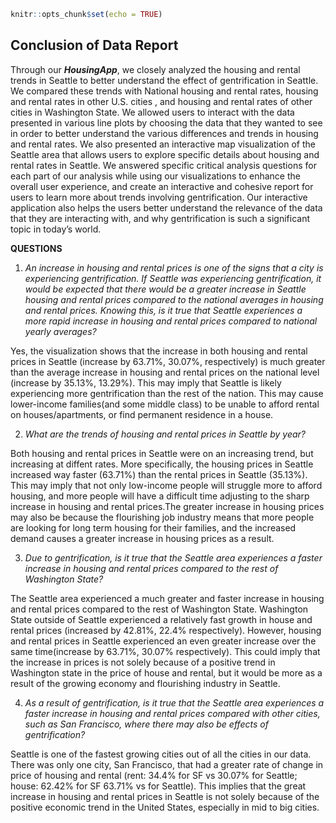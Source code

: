 

```r
knitr::opts_chunk$set(echo = TRUE)
```

## Conclusion of Data Report

Through our _**HousingApp**_, we closely analyzed the housing and rental trends in Seattle to better understand the effect of gentrification in Seattle. We compared these trends with National housing and rental rates, housing and rental rates in other U.S. cities , and housing and rental rates of other cities in Washington State. We allowed users to interact with the data presented in various line plots by choosing the data that they wanted to see in order to better understand the various differences and trends in housing and rental rates. We also presented an interactive map visualization of the Seattle area that allows users to explore specific details about housing and rental rates in Seattle. We answered specific critical analysis questions for each part of our analysis while using our visualizations to enhance the overall user experience, and create an interactive and cohesive report for users to learn more about trends involving gentrification. Our interactive application also helps the users better understand the relevance of the data that they are interacting with, and why gentrification is such a significant topic in today's world. 

**QUESTIONS**

1) *An increase in housing and rental prices is one of the signs that a city is experiencing gentrification. If Seattle was experiencing gentrification, it would be expected that there would be a greater increase in Seattle housing and rental prices compared to the national averages in housing and rental prices. Knowing this, is it true that Seattle experiences a more rapid increase in housing and rental prices compared to national yearly averages?*

Yes, the visualization shows that the increase in both housing and rental prices in Seattle (increase by 63.71%, 30.07%, respectively) is much greater than the average increase in housing and rental prices on the national level (increase by 35.13%, 13.29%). This may imply that Seattle is likely experiencing more gentrification than the rest of the nation. This may cause lower-income families(and some middle class) to be unable to afford rental on houses/apartments, or find permanent residence in a house.

2) *What are the trends of housing and rental prices in Seattle by year?*

Both housing and rental prices in Seattle were on an increasing trend, but increasing at diffent rates. More specifically, the housing prices in Seattle increased way faster (63.71%) than the rental prices in Seattle (35.13%). This may imply that not only low-income people will struggle more to afford housing, and more people will have a difficult time adjusting to the sharp increase in housing and rental prices.The greater increase in housing prices may also be because the flourishing job industry means that more people are looking for long term housing for their families, and the increased demand causes a greater increase in housing prices as a result.

3) *Due to gentrification, is it true that the Seattle area experiences a faster increase in housing and rental prices compared to the rest of Washington State?*

The Seattle area experienced a much greater and faster increase in housing and rental prices compared to the rest of Washington State. Washington State outside of Seattle experienced a relatively fast growth in house and rental prices  (increased by 42.81%, 22.4% respectively). However, housing and rental prices in Seattle experienced an even greater increase over the same time(increase by 63.71%, 30.07% respectively). This could imply that the increase in prices is not solely because of a positive trend in Washington state in the price of house and rental, but it would be more as a result of the growing economy and flourishing industry in Seattle.

4) *As a result of gentrification, is it true that the Seattle area experiences a faster increase in housing and rental prices compared with other cities, such as San Francisco, where there may also be effects of gentrification?*

Seattle is one of the fastest growing cities out of all the cities in our data. There was only one city, San Francisco, that had a greater rate of change in price of housing and rental (rent: 34.4% for SF vs 30.07% for Seattle; house: 62.42% for SF 63.71% vs for Seattle). This implies that the great increase in housing and rental prices in Seattle is not solely because of the positive economic trend in the United States, especially in mid to big cities. 